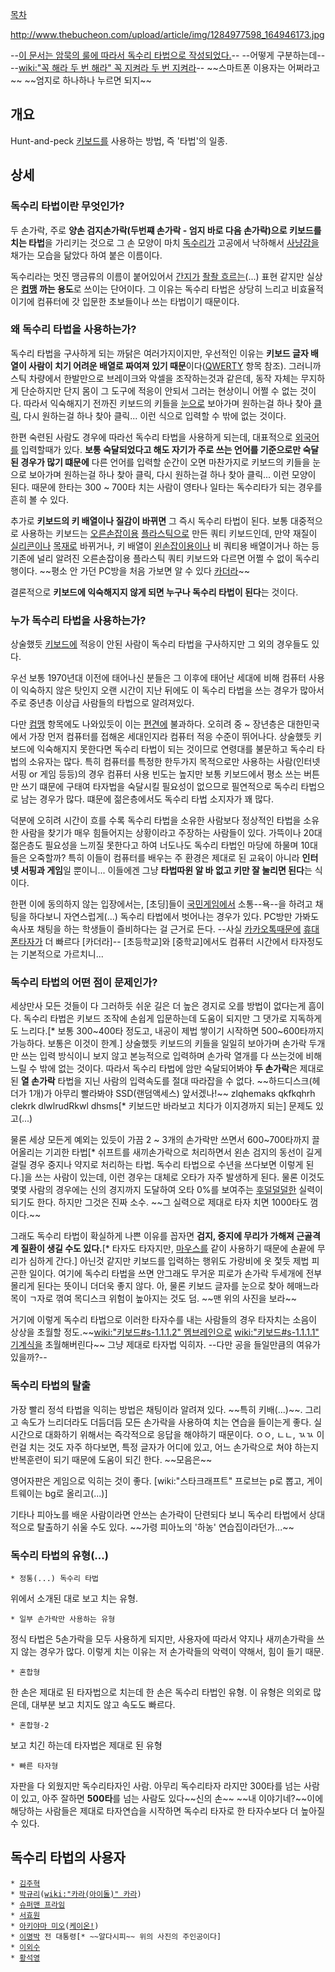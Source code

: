 [[목차]]

http://www.thebucheon.com/upload/article/img/1284977598_164946173.jpg

--[[문체|이 문서는 암묵의 룰에 따라서 독수리 타법으로 작성되었다.]]-- --어떻게 구분하는데-- --[[wiki:"꼭 해라 두 번 해라" 꼭 지켜라 두 번 지켜라]]-- ~~스마트폰 이용자는 어쩌라고~~ ~~엄지로 하나하나 누르면 되지~~

== 개요 ==
Hunt-and-peck
[[키보드]]를 사용하는 방법, 즉 '타법'의 일종.

== 상세 ==
=== 독수리 타법이란 무엇인가? ===
두 손가락, 주로 '''양손 검지손가락(두번쨰 손가락 - 엄지 바로 다음 손가락)으로 키보드를 치는 타법'''을 가리키는 것으로 그 손 모양이 마치 [[독수리]]가 고공에서 낙하해서 [[사냥]]감을 채가는 모습을 닮았다 하여 붙은 이름이다.

독수리라는 멋진 맹금류의 이름이 붙어있어서 [[간지]]가 [[간지폭풍|좔좔 흐르는]](...) 표현 같지만 실상은 '''[[컴맹]] 까는 용도'''로 쓰이는 단어이다. 그 이유는 독수리 타법은 상당히 느리고 비효율적이기에 컴퓨터에 갓 입문한 초보들이나 쓰는 타법이기 때문이다.

=== 왜 독수리 타법을 사용하는가? ===
독수리 타법을 구사하게 되는 까닭은 여러가지이지만, 우선적인 이유는 '''키보드 글자 배열이 사람이 치기 어려운 배열로 짜여져 있기 때문'''이다([[QWERTY]] 항목 참조). 그러니까 스틱 차량에서 한발만으로 브레이크와 악셀을 조작하는것과 같은데, 동작 자체는 무지하게 단순하지만 단지 몸이 그 도구에 적응이 안되서 그러는 현상이니 어쩔 수 없는 것이다. 따라서 익숙해지기 전까진 키보드의 키들을 [[눈]]으로 보아가며 원하는걸 하나 찾아 [[클릭]], 다시 원하는걸 하나 찾아 클릭... 이런 식으로 입력할 수 밖에 없는 것이다.

한편 숙련된 사람도 경우에 따라선 독수리 타법을 사용하게 되는데, 대표적으로 [[외국어]]를 입력할때가 있다. '''보통 숙달되었다고 해도 자기가 주로 쓰는 언어를 기준으로만 숙달된 경우가 많기 떄문에''' 다른 언어를 입력할 순간이 오면 마찬가지로 키보드의 키들을 눈으로 보아가며 원하는걸 하나 찾아 클릭, 다시 원하는걸 하나 찾아 클릭... 이런 모양이 된다. 때문에 한타는 300 ~ 700타 치는 사람이 영타나 일타는 독수리타가 되는 경우를 흔히 볼 수 있다.

추가로 '''키보드의 키 배열이나 질감이 바뀌면''' 그 즉시 독수리 타법이 된다. 보통 대중적으로 사용하는 키보드는 [[오른손잡이]]용 [[플라스틱]]으로 만든 쿼티 키보드인데, 만약 재질이 [[실리콘]]이나 [[목재]]로 바뀌거나, 키 배열이 [[왼손잡이]]용이나 비 쿼티용 배열이거나 하는 등 기존에 널리 알려진 오른손잡이용 플라스틱 쿼티 키보드와 다르면 어쩔 수 없이 독수리행이다. ~~평소 안 가던 PC방을 처음 가보면 알 수 있다 [[카더라]]~~

결론적으로 '''키보드에 익숙해지지 않게 되면 누구나 독수리 타법이 된다'''는 것이다.

=== 누가 독수리 타법을 사용하는가? ===
상술했듯 [[키보드]]에 적응이 안된 사람이 독수리 타법을 구사하지만 그 외의 경우들도 있다.

우선 보통 1970년대 이전에 태어나신 분들은 그 이후에 태어난 세대에 비해 컴퓨터 사용이 익숙하지 않은 탓인지 오랜 시간이 지난 뒤에도 이 독수리 타법을 쓰는 경우가 많아서 주로 중년층 이상급 사람들의 타법으로 알려져있다.

다만 [[컴맹]] 항목에도 나와있듯이 이는 [[편견]]에 불과하다. 오히려 중 ~ 장년층은 대한민국에서 가장 먼저 컴퓨터를 접해온 세대인지라 컴퓨터 적응 수준이 뛰어나다. 상술했듯 키보드에 익숙해지지 못한다면 독수리 타법이 되는 것이므로 연령대를 불문하고 독수리 타법의 소유자는 많다. 특히 컴퓨터를 특정한 한두가지 목적으로만 사용하는 사람(인터넷 서핑 or 게임 등등)의 경우 컴퓨터 사용 빈도는 높지만 보통 키보드에서 평소 쓰는 버튼만 쓰기 떄문에 구태여 타자법을 숙달시킬 필요성이 없으므로 필연적으로 독수리 타법으로 남는 경우가 많다. 떄문에 젊은층에서도 독수리 타법 소지자가 꽤 많다.

덕분에 오히려 시간이 흐를 수록 독수리 타법을 소유한 사람보다 정상적인 타법을 소유한 사람을 찾기가 매우 힘들어지는 상황이라고 주장하는 사람들이 있다. 가뜩이나 20대 젊은층도 필요성을 느끼질 못한다고 하여 너도나도 독수리 타법인 마당에 하물며 10대들은 오죽할까? 특히 이들이 컴퓨터를 배우는 주 환경은 제대로 된 교육이 아니라 '''인터넷 서핑과 게임'''일 뿐이니... 이들에겐 그냥 '''타법따윈 알 바 없고 키만 잘 눌리면 된다'''는 식이다.

한편 이에 동의하지 않는 입장에서는, [초딩]들이 [[리그오브레전드|국민]][[서든어택|게임]]에서 소통--욕--을 하려고 채팅을 하다보니 자연스럽게(...) 독수리 타법에서 벗어나는 경우가 있다. PC방만 가봐도 속사포 채팅을 하는 학생들이 즐비하다는 걸 근거로 든다. --사실 [[카카오톡]]때문에 [[천지인|휴대폰]][[쿼티|타자]]가 더 빠르다 [카더라]-- [초등학교]와 [중학교]에서도 컴퓨터 시간에서 타자정도는 기본적으로 가르치니...

=== 독수리 타법의 어떤 점이 문제인가? ===
세상만사 모든 것들이 다 그러하듯 쉬운 길은 더 높은 경지로 오를 방법이 없다는게 흠이다. 독수리 타법은 키보드 조작에 손쉽게 입문하는데 도움이 되지만 그 댓가로 지독하게도 느리다.[* 보통 300~400타 정도고, 내공이 제법 쌓이기 시작하면 500~600타까지 가능하다. 보통은 이것이 한계.] 상술했듯 키보드의 키들을 일일히 보아가며 손가락 두개만 쓰는 입력 방식이니 보지 않고 본능적으로 입력하며 손가락 열개를 다 쓰는것에 비해 느릴 수 밖에 없는 것이다. 따라서 독수리 타법에 암만 숙달되어봐야 '''두 손가락'''은 제대로 된 '''열 손가락''' 타법을 지닌 사람의 입력속도를 절대 따라잡을 수 없다. ~~하드디스크(헤더가 1개)가 아무리 빨라봐야 SSD(랜덤액세스) 앞서겠나!~~ zlqhemaks qkfkqhrh clekrk dlwlrudRkwl dhsms[* 키보드만 바라보고 치다가 이지경까지 되는] 문제도 있고(...)

물론 세상 모든게 예외는 있듯이 가끔 2 ~ 3개의 손가락만 쓰면서 600~700타까지 끌어올리는 기괴한 타법[* 쉬프트를 새끼손가락으로 처리하면서 왼손 검지의 동선이 길게 걸릴 경우 중지나 약지로 처리하는 타법. 독수리 타법으로 수년을 쓰다보면 이렇게 된다.]을 쓰는 사람이 있는데, 이런 경우는 대체로 오타가 자주 발생하게 된다. 물론 이것도 몇몇 사람의 경우에는 신의 경지까지 도달하여 오타 0%를 보여주는 [[ㅎㄷㄷ|후덜덜덜]]한 실력이 되기도 한다. 하지만 그것은 진짜 소수. ~~그 실력으로 제대로 타자 치면 1000타도 껌이다.~~

그래도 독수리 타법이 확실하게 나쁜 이유를 꼽자면 '''검지, 중지에 무리가 가해져 근골격계 질환이 생길 수도 있다.'''[* 타자도 타자지만, [[마우스]]를 같이 사용하기 때문에 손끝에 무리가 심하게 간다.] 아닌것 같지만 키보드를 입력하는 행위도 가랑비에 옷 젗듯 제법 피곤한 일이다. 여기에 독수리 타법을 쓰면 안그래도 무거운 피로가 손가락 두세개에 전부 몰리게 된다는 뜻이니 더더욱 좋지 않다. 아, 물론 키보드 글자를 눈으로 찾아 헤매느라 목이 ㄱ자로 꺾여 목디스크 위험이 높아지는 것도 덤. ~~맨 위의 사진을 보라~~ 

거기에 이렇게 독수리 타법으로 이러한 타자수를 내는 사람들의 경우 타자치는 소음이 상상을 초월할 정도.~~[[wiki:"키보드#s-1.1.1.2" 멤브레인]]으로 [[wiki:"키보드#s-1.1.1.1" 기계식]]을 초월해버린다~~ 그냥 제대로 타자법 익히자. --다만 공을 들일만큼의 여유가 있을까?--
=== 독수리 타법의 탈출 ===
가장 빨리 정석 타법을 익히는 방법은 채팅이라 알려져 있다. ~~특히 키배(...)~~. 그리고 속도가 느리더라도 더듬더듬 모든 손가락을 사용하여 치는 연습을 들이는게 좋다. 실시간으로 대화하기 위해서는 즉각적으로 응답을 해야하기 때문이다. ㅇㅇ, ㄴㄴ, ㄳㄳ 이런걸 치는 것도 자주 하다보면, 특정 글자가 어디에 있고, 어느 손가락으로 쳐야 하는지 반복훈련이 되기 때문에 도움이 되긴 한다. ~~모음은~~

영어자판은 게임으로 익히는 것이 좋다. [wiki:"스타크래프트" 프로브는 p로 뽑고, 게이트웨이는 bg로 올리고(...)]

기타나 피아노를 배운 사람이라면 안쓰는 손가락이 단련되다 보니 독수리 타법에서 상대적으로 탈출하기 쉬울 수도 있다.
~~가령 피아노의 '하농' 연습집이라던가...~~
=== 독수리 타법의 유형(...) ===
 * 정통(...) 독수리 타법
위에서 소개된 대로 보고 치는 유형.
 * 일부 손가락만 사용하는 유형
정식 타법은 5손가락을 모두 사용하게 되지만, 사용자에 따라서 약지나 새끼손가락을 쓰지 않는 경우가 많다. 이렇게 치는 이유는 저 손가락들의 악력이 약해서, 힘이 들기 때문.
 * 혼합형
한 손은 제대로 된 타자법으로 치는데 한 손은 독수리 타법인 유형. 이 유형은 의외로 많은데, 대부분 보고 치지도 않고 속도도 빠르다.
 * 혼합형-2
보고 치긴 하는데 타자법은 제대로 된 유형
 * 빠른 타자형
자판을 다 외웠지만 독수리타자인 사람. 아무리 독수리타자 라지만 300타를 넘는 사람이 있고, 아주 잘하면 '''500타'''를 넘는 사람도 있다~~신의 손~~ ~~내 이야기네?~~이에 해당하는 사람들은 제대로 타자연습을 시작하면 독수리 타자로 한 타자수보다 더 높아질수 있다.

== 독수리 타법의 사용자 ==
 * [[김주혁]]
 * [[박규리]]([[wiki:"카라(아이돌)" 카라]])
 * [[슈퍼맨 프라임]]
 * [[서효원]]
 * [[아키야마 미오]]([[케이온!]])
 * [[이명박]] 전 대통령[* ~~알다시피~~ 위의 사진의 주인공이다]
 * [[이외수]]
 * [[황석영]]
